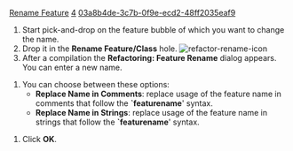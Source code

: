[[Property:title|Rename Feature]]
[[Property:weight|4]]
[[Property:uuid|03a8b4de-3c7b-0f9e-ecd2-48ff2035eaf9]]
# Start pick-and-drop on the feature bubble of which you want to change the name.
# Drop it in the '''Rename Feature/Class''' hole.  [[Image:refactor-rename-icon]]  
# After a compilation the '''Refactoring: Feature Rename''' dialog appears. You can enter a new name. 


# You can choose between these options: 
#*  '''Replace Name in Comments''': replace usage of the feature name in comments that follow the '''`featurename'''' syntax. 
#*  '''Replace Name in Strings''': replace usage of the feature name in strings that follow the '''`featurename'''' syntax. 

# Click '''OK'''. 

